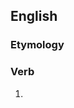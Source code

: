 ==English==

===Etymology===
{{suffix|en|shew|est}}

===Verb===
{{head|en|verb form}}

# {{en-archaic second-person singular of|shew|lang=en}}